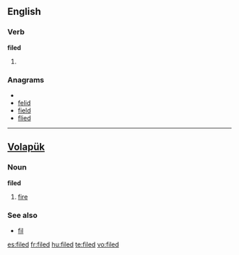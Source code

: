 ==English==

===Verb===
'''filed'''

# {{past of|file}}

===Anagrams===
* {{alphagram|defil}}
* [[felid#English|felid]]
* [[field#English|field]]
* [[flied#English|flied]]


----
==[[Volapük]]==

===Noun===
'''filed'''

# [[fire]]

===See also===
*[[fil]]

[[es:filed]]
[[fr:filed]]
[[hu:filed]]
[[te:filed]]
[[vo:filed]]